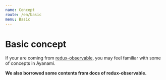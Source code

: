 ```yaml
---
name: Concept
route: /en/basic
menu: Basic
---
```


# Basic concept
If your are coming from [redux-observable](https://redux-observable.js.org), you may feel familiar with some of concepts in Ayanami.

**We also borrowed some contents from docs of redux-observable.**
